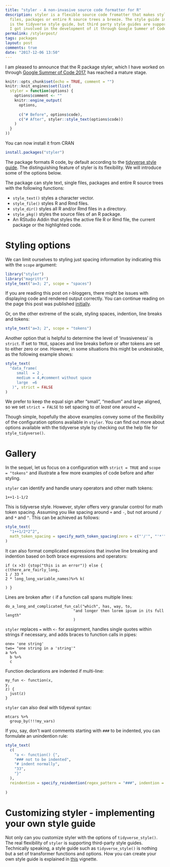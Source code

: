 ```yaml
---
title: "styler - A non-invasive source code formatter for R"
description: styler is a flexible source code fromatter that makes styling 
  files, packages or entire R source trees a breeze. The style guide implemented
  is the tidyverse style guide, but third party style guides are supported.
  I got involved in the development of it through Google Summer of Code 2017.
permalink: /stylerpost/
tags: packages
layout: post
comments: true
date: "2017-12-06 13:50"
---
```


I am pleased to announce that the R package styler, which I have worked on 
through [Google Summer of Code 2017](https://lorenzwalthert.github.io/gsoc2017/),
has reached a mature stage.
```r
knitr::opts_chunk$set(echo = TRUE, comment = "")
knitr::knit_engines$set(list(
  styler = function(options) {
    options$comment <- ""
    knitr::engine_output(
      options,
      
      c("# Before", options$code),
      c("# After", styler::style_text(options$code))
    )
  }
))

```

You can now install it from CRAN

```r
install.packages("styler")
```


The package formats R code, by default according to the [tidyverse style guide](http://style.tidyverse.org).
The distinguishing feature of styler is its flexibility. We will introduce some
of the options below.

The package can style text, single files, packages and entire R source trees
with the following functions:

* `style_text()` styles a character vector.
* `style_file()` styles R and Rmd files.
* `style_dir()` styles all R and/or Rmd files in a directory.
* `style_pkg()` styles the source files of an R package.
* An RStudio Addin that styles the active file R or Rmd file, the current 
  package or the highlighted code.

# Styling options
We can limit ourselves to styling just spacing information by indicating this 
with the `scope` argument:

```r
library("styler")
library("magrittr")
style_text("a=3; 2", scope = "spaces")
```

If you are reading this post on r-bloggers, there might be issues with 
displaying code and rendered output correctly. You can continue reading on 
the page this post was published [initially](https://lorenzwalthert.github.io).

Or, on the other extreme of the scale, styling spaces, indention, line breaks 
and tokens:

```r
style_text("a=3; 2", scope = "tokens")
```

Another option that is helpful to determine the level of 'invasiveness' is
`strict`. If set to `TRUE`, spaces and line breaks before or after tokens are
set to either zero or one. However, in some situations this might be undesirable,
as the following example shows:

```r
style_text(
  "data_frame(
     small  = 2 ,
     medium = 4,#comment without space
     large  =6
   )", strict = FALSE
)
```

We prefer to keep the equal sign after "small", "medium" and large aligned,
so we set `strict = FALSE` to set spacing to *at least* one around `=`.

Though simple, hopefully the above examples convey some of the flexibility of 
the configuration options available in `styler`.  You can find out more about
options available with the tidyverse style by checking out the help file for
`style_tidyverse()`. 

# Gallery 

In the sequel, let us focus on a configuration with 
`strict = TRUE` and `scope = "tokens"` and illustrate a few more examples of 
code before and after styling.

`styler` can identify and handle unary operators and other math tokens:

```styler
1++1-1-1/2
```

This is tidyverse style. However, styler offers very granular control for 
math token spacing. Assuming you like spacing around `+` and `-`, but not 
around `/` and `*` and `^`. This can be achieved as follows:
```r
style_text(
  "1++1/2*2^2", 
  math_token_spacing = specify_math_token_spacing(zero = c("'/'", "'*'", "'^'"))
)
```

It can also format complicated expressions that involve line breaking and 
indention based on both brace expressions and operators:

```styler
if (x >3) {stop("this is an error")} else {
c(there_are_fairly_long,
1 / 33 * 
2 * long_long_variable_names)%>% k(

) }
```

Lines are broken after `(` if a function call spans multiple lines:

```styler
do_a_long_and_complicated_fun_cal("which", has, way, to, 
                              "and longer then lorem ipsum in its full length"
                              )
```

`styler` replaces `=` with `<-` for assignment, handles single quotes within 
strings if necessary, and adds braces to function calls in pipes:

```styler
one= 'one string'
two= "one string in a 'string'"
a %>%
  b %>%
  c
```

Function declarations are indented if multi-line:

```styler
my_fun <- function(x, 
y, 
z) {
  just(z)
}
```

`styler` can also deal with tidyeval syntax:

```styler
mtcars %>%
  group_by(!!!my_vars)
```



If you, say, don't want comments starting with `###` to be indented, you can 
formulate an unindention rule:
```r
style_text(
  c(
    "a <- function() {",
    "### not to be indented",
    "# indent normally",
    "33",
    "}"
  ),
  reindention = specify_reindention(regex_pattern = "###", indention = 0)
  
)
```



# Customizing styler - implementing your own style guide

Not only can you customize styler with the options of `tidyverse_style()`. The 
real flexibility of `styler` is supporting third-party style
guides. Technically speaking, a style guide such as `tidyverse_style()` is 
nothing but a set of transformer functions and options. How you can create
your own style guide is explained in [this](https://lorenzwalthert.github.io/gsoc2017/articles/customizing_styler.html) 
vignette.
